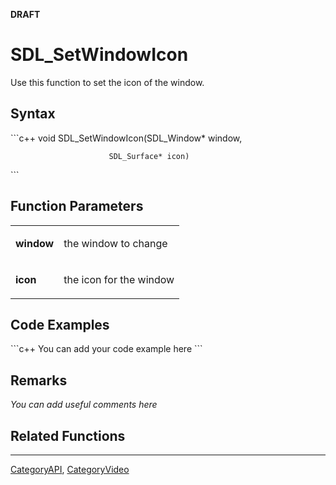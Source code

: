 <!-- pragma section-numbers off -->
<!-- pragma disable-camelcase -->
'''DRAFT'''

= SDL_SetWindowIcon =
Use this function to set the icon of the window.


== Syntax ==
```c++
void SDL_SetWindowIcon(SDL_Window*  window,
                       SDL_Surface* icon)
```

== Function Parameters ==
{|
|'''window'''
|the window to change
|-
|'''icon'''
|the icon for the window
|}

== Code Examples ==
```c++
You can add your code example here
```

== Remarks ==
''You can add useful comments here''

== Related Functions ==

----
[[CategoryAPI]], [[CategoryVideo]]
